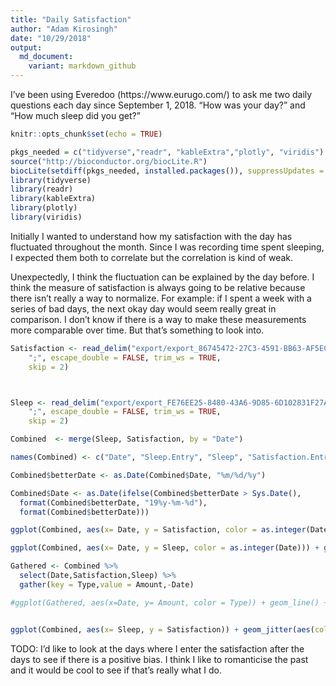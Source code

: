 ```yaml
---
title: "Daily Satisfaction"
author: "Adam Kirosingh"
date: "10/29/2018"
output:
  md_document:
    variant: markdown_github
---
```

I've been using Everedoo (https://www.eurugo.com/) to ask me two daily questions each day since September 1, 2018. "How was your day?" and "How much sleep did you get?"
```r
knitr::opts_chunk$set(echo = TRUE)
```


```r

pkgs_needed = c("tidyverse","readr", "kableExtra","plotly", "viridis")
source("http://bioconductor.org/biocLite.R")
biocLite(setdiff(pkgs_needed, installed.packages()), suppressUpdates = TRUE)
library(tidyverse)
library(readr)
library(kableExtra)
library(plotly)
library(viridis)
```

Initially I wanted to understand how my satisfaction with the day has fluctuated throughout the month. Since I was recording time spent sleeping, I expected them both to correlate but the correlation is kind of weak. 

Unexpectedly, I think the fluctuation can be explained by the day before. I think the measure of satisfaction is always going to be relative because there isn't really a way to normalize. For example: if I spent a week with a series of bad days, the next okay day would seem really great in comparison. I don't know if there is a way to make these measurements more comparable over time. But that's something to look into.

```r
Satisfaction <- read_delim("export/export_86745472-27C3-4591-BB63-AF5EC999E79B_20181028214003.csv", 
    ";", escape_double = FALSE, trim_ws = TRUE, 
    skip = 2)



Sleep <- read_delim("export/export_FE76EE25-8480-43A6-9D85-6D102831F27A_20181028214003.csv", 
    ";", escape_double = FALSE, trim_ws = TRUE, 
    skip = 2)

Combined  <- merge(Sleep, Satisfaction, by = "Date")

names(Combined) <- c("Date", "Sleep.Entry", "Sleep", "Satisfaction.Entry", "Satisfaction")

Combined$betterDate <- as.Date(Combined$Date, "%m/%d/%y")

Combined$Date <- as.Date(ifelse(Combined$betterDate > Sys.Date(), 
  format(Combined$betterDate, "19%y-%m-%d"), 
  format(Combined$betterDate)))

ggplot(Combined, aes(x= Date, y = Satisfaction, color = as.integer(Date))) + geom_line(,size = 3)+ geom_point()+  ylim(0,10)+theme_classic() + scale_color_viridis_c() + theme(legend.position = "none",text = element_text(size=20)) + labs(y="Satisfaction on a 1-10 Scale", title = "How was your day? (5:00pm)")

ggplot(Combined, aes(x= Date, y = Sleep, color = as.integer(Date))) + geom_line(size = 3)+ geom_point()+  ylim(0,10)+theme_classic() + scale_color_viridis_c() + theme(legend.position = "none",text = element_text(size=20)) + labs(y="Approximate Sleep in Hours", title = "How much sleep did you get?")

Gathered <- Combined %>%
  select(Date,Satisfaction,Sleep) %>%
  gather(key = Type,value = Amount,-Date)

#ggplot(Gathered, aes(x=Date, y= Amount, color = Type)) + geom_line() +theme_classic() + ylim(0,10) + theme(text = element_text(size=20), legend.position = "none")


ggplot(Combined, aes(x= Sleep, y = Satisfaction)) + geom_jitter(aes(color = as.integer(Date)))+ xlim(0,10) + ylim(0,10) +  geom_smooth(method='lm',formula=y~x,se = FALSE, color = "lightgrey")+theme_classic() + theme(legend.position = "none",text = element_text(size=20))+ scale_color_viridis_c()
```

TODO: I'd like to look at the days where I enter the satisfaction after the days to see if there is a positive bias. I think I like to romanticise the past and it would be cool to see if that's really what I do.
